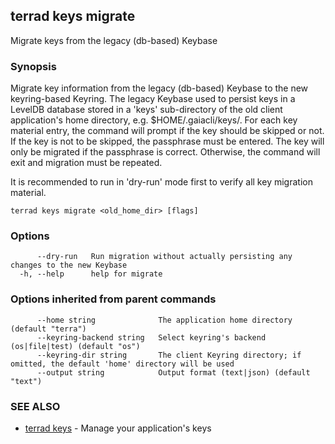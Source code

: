 ## terrad keys migrate

Migrate keys from the legacy (db-based) Keybase

### Synopsis

Migrate key information from the legacy (db-based) Keybase to the new keyring-based Keyring.
The legacy Keybase used to persist keys in a LevelDB database stored in a 'keys' sub-directory of
the old client application's home directory, e.g. $HOME/.gaiacli/keys/.
For each key material entry, the command will prompt if the key should be skipped or not. If the key
is not to be skipped, the passphrase must be entered. The key will only be migrated if the passphrase
is correct. Otherwise, the command will exit and migration must be repeated.

It is recommended to run in 'dry-run' mode first to verify all key migration material.


```
terrad keys migrate <old_home_dir> [flags]
```

### Options

```
      --dry-run   Run migration without actually persisting any changes to the new Keybase
  -h, --help      help for migrate
```

### Options inherited from parent commands

```
      --home string              The application home directory (default "terra")
      --keyring-backend string   Select keyring's backend (os|file|test) (default "os")
      --keyring-dir string       The client Keyring directory; if omitted, the default 'home' directory will be used
      --output string            Output format (text|json) (default "text")
```

### SEE ALSO

* [terrad keys](terrad_keys.md)	 - Manage your application's keys


